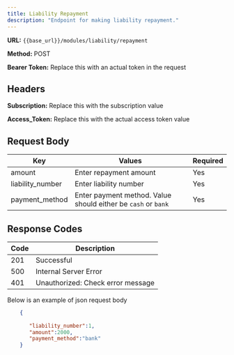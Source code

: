 ```yaml
---
title: Liability Repayment
description: "Endpoint for making liability repayment."
---
```


**URL:** `{{base_url}}/modules/liability/repayment`  <br />

**Method:** POST <br />

**Bearer Token:** Replace this with an actual token in the request

## Headers
**Subscription:** Replace this with the subscription value <br />

**Access_Token:** Replace this with the actual access token value

## Request Body

| Key              | Values                          | Required |
| ---------------- | ------------------------------- | -------- |
| amount           | Enter repayment amount   | Yes      |
| liability_number | Enter liability number   | Yes      |
| payment_method   | Enter payment method. Value should either be `cash` or `bank`   | Yes      |


## Response Codes

| Code | Description                        |
| ---- | ---------------------------------- |
| 201  | Successful                         |
| 500  | Internal Server Error              |
| 401  | Unauthorized: Check error message  |


Below is an example of json request body

```json
    {
    
       "liability_number":1,
       "amount":2000,
       "payment_method":"bank"
    }

